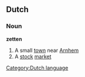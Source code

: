 ==Dutch==
[[Category:Dutch language]]
===Noun===
'''zetten'''
# A small [[town]] near [[Arnhem]]
# A [[stock]] [[market]] <!-- no evidence for this -->